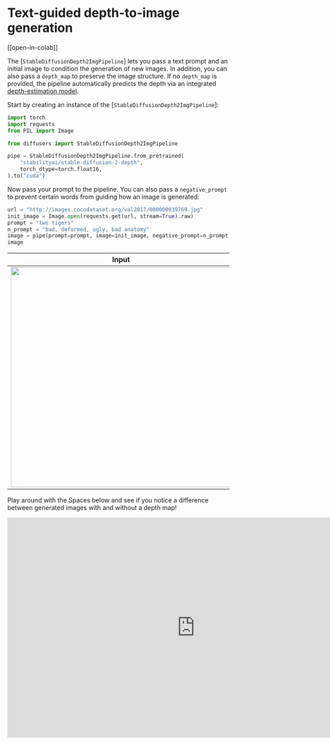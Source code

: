 <!--Copyright 2023 The HuggingFace Team. All rights reserved.

Licensed under the Apache License, Version 2.0 (the "License"); you may not use this file except in compliance with
the License. You may obtain a copy of the License at

http://www.apache.org/licenses/LICENSE-2.0

Unless required by applicable law or agreed to in writing, software distributed under the License is distributed on
an "AS IS" BASIS, WITHOUT WARRANTIES OR CONDITIONS OF ANY KIND, either express or implied. See the License for the
specific language governing permissions and limitations under the License.
-->

# Text-guided depth-to-image generation

[[open-in-colab]]

The [`StableDiffusionDepth2ImgPipeline`] lets you pass a text prompt and an initial image to condition the generation of new images. In addition, you can also pass a `depth_map` to preserve the image structure. If no `depth_map` is provided, the pipeline automatically predicts the depth via an integrated [depth-estimation model](https://github.com/isl-org/MiDaS).

Start by creating an instance of the [`StableDiffusionDepth2ImgPipeline`]:

```python
import torch
import requests
from PIL import Image

from diffusers import StableDiffusionDepth2ImgPipeline

pipe = StableDiffusionDepth2ImgPipeline.from_pretrained(
    "stabilityai/stable-diffusion-2-depth",
    torch_dtype=torch.float16,
).to("cuda")
```

Now pass your prompt to the pipeline. You can also pass a `negative_prompt` to prevent certain words from guiding how an image is generated:

```python
url = "http://images.cocodataset.org/val2017/000000039769.jpg"
init_image = Image.open(requests.get(url, stream=True).raw)
prompt = "two tigers"
n_prompt = "bad, deformed, ugly, bad anatomy"
image = pipe(prompt=prompt, image=init_image, negative_prompt=n_prompt, strength=0.7).images[0]
image
```

| Input                                                                           | Output                                                                                                                                |
|---------------------------------------------------------------------------------|---------------------------------------------------------------------------------------------------------------------------------------|
| <img src="http://images.cocodataset.org/val2017/000000039769.jpg" width="500"/> | <img src="https://huggingface.co/datasets/huggingface/documentation-images/resolve/main/diffusers/depth2img-tigers.png" width="500"/> |

Play around with the Spaces below and see if you notice a difference between generated images with and without a depth map!

<iframe
	src="https://radames-stable-diffusion-depth2img.hf.space"
	frameborder="0"
	width="850"
	height="500"
></iframe>

